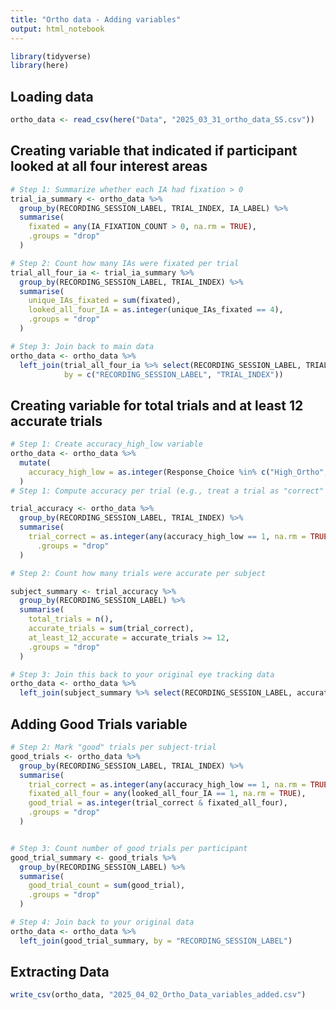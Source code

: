 ```yaml
---
title: "Ortho data - Adding variables"
output: html_notebook
---
```



```r
library(tidyverse)
library(here)
```


## Loading data

```r
ortho_data <- read_csv(here("Data", "2025_03_31_ortho_data_SS.csv"))
```

## Creating variable that indicated if participant looked at all four interest areas

```r
# Step 1: Summarize whether each IA had fixation > 0
trial_ia_summary <- ortho_data %>%
  group_by(RECORDING_SESSION_LABEL, TRIAL_INDEX, IA_LABEL) %>%
  summarise(
    fixated = any(IA_FIXATION_COUNT > 0, na.rm = TRUE),
    .groups = "drop"
  )

# Step 2: Count how many IAs were fixated per trial
trial_all_four_ia <- trial_ia_summary %>%
  group_by(RECORDING_SESSION_LABEL, TRIAL_INDEX) %>%
  summarise(
    unique_IAs_fixated = sum(fixated),
    looked_all_four_IA = as.integer(unique_IAs_fixated == 4),
    .groups = "drop"
  )

# Step 3: Join back to main data
ortho_data <- ortho_data %>%
  left_join(trial_all_four_ia %>% select(RECORDING_SESSION_LABEL, TRIAL_INDEX, looked_all_four_IA),
            by = c("RECORDING_SESSION_LABEL", "TRIAL_INDEX"))
```


## Creating variable for total trials and at least 12 accurate trials

```r
# Step 1: Create accuracy_high_low variable
ortho_data <- ortho_data %>%
  mutate(
    accuracy_high_low = as.integer(Response_Choice %in% c("High_Ortho", "Low_Ortho"))
  )
# Step 1: Compute accuracy per trial (e.g., treat a trial as "correct" if all rows are correct)

trial_accuracy <- ortho_data %>%
  group_by(RECORDING_SESSION_LABEL, TRIAL_INDEX) %>%
  summarise(
    trial_correct = as.integer(any(accuracy_high_low == 1, na.rm = TRUE)),
      .groups = "drop"
  )

# Step 2: Count how many trials were accurate per subject

subject_summary <- trial_accuracy %>%
  group_by(RECORDING_SESSION_LABEL) %>%
  summarise(
    total_trials = n(),
    accurate_trials = sum(trial_correct),
    at_least_12_accurate = accurate_trials >= 12,
    .groups = "drop"
  )

# Step 3: Join this back to your original eye tracking data
ortho_data <- ortho_data %>%
  left_join(subject_summary %>% select(RECORDING_SESSION_LABEL, accurate_trials, at_least_12_accurate), by = "RECORDING_SESSION_LABEL")

```

## Adding Good Trials variable

```r

# Step 2: Mark "good" trials per subject-trial
good_trials <- ortho_data %>%
  group_by(RECORDING_SESSION_LABEL, TRIAL_INDEX) %>%
  summarise(
    trial_correct = as.integer(any(accuracy_high_low == 1, na.rm = TRUE)),
    fixated_all_four = any(looked_all_four_IA == 1, na.rm = TRUE),
    good_trial = as.integer(trial_correct & fixated_all_four),
    .groups = "drop"
  )


# Step 3: Count number of good trials per participant
good_trial_summary <- good_trials %>%
  group_by(RECORDING_SESSION_LABEL) %>%
  summarise(
    good_trial_count = sum(good_trial),
    .groups = "drop"
  )

# Step 4: Join back to your original data
ortho_data <- ortho_data %>%
  left_join(good_trial_summary, by = "RECORDING_SESSION_LABEL")
```

## 

## Extracting Data

```r
write_csv(ortho_data, "2025_04_02_Ortho_Data_variables_added.csv")
```










